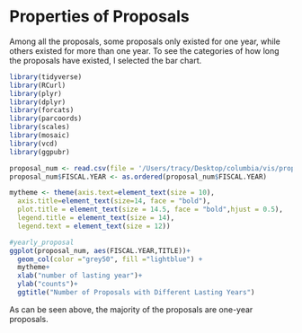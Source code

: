 # Properties of Proposals

Among all the proposals, some proposals only existed for one year, while others existed for more than one year. To see the categories of how long the proposals have existed, I selected the bar chart.

```r
library(tidyverse)
library(RCurl)
library(plyr)
library(dplyr)
library(forcats)
library(parcoords)
library(scales)
library(mosaic)
library(vcd)
library(ggpubr)
```

```r
proposal_num <- read.csv(file = '/Users/tracy/Desktop/columbia/vis/proposal_num.csv',header = TRUE)
proposal_num$FISCAL.YEAR <- as.ordered(proposal_num$FISCAL.YEAR) 

mytheme <- theme(axis.text=element_text(size = 10),
  axis.title=element_text(size=14, face = "bold"),
  plot.title = element_text(size = 14.5, face = "bold",hjust = 0.5),
  legend.title = element_text(size = 14),
  legend.text = element_text(size = 12))
```

```r
#yearly_proposal
ggplot(proposal_num, aes(FISCAL.YEAR,TITLE))+
  geom_col(color ="grey50", fill ="lightblue") +
  mytheme+
  xlab("number of lasting year")+
  ylab("counts")+
  ggtitle("Number of Proposals with Different Lasting Years")
```

As can be seen above, the majority of the proposals are one-year proposals.